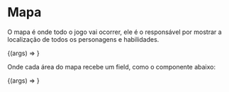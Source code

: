 
<Meta title='Components/Mapa' component={Map} />

# Mapa

O mapa é onde todo o jogo vai ocorrer, ele é o responsável por mostrar a localização de todos os personagens e habilidades.

<ArgsTable of={Map} />

<Canvas>
  <Story
    name='Map Component'
    args={{
      numberLines: 3,
      numberColumns: 3,
      widthSize: '400px',
      isStorybook: true,
      typeItens: [
        {
          posX: 1,
          posY: 1,
          sprite: 'characters/naruto.jpg',
        },
      ],
    }}
  >
    {(args) => <Map {...args} />}
  </Story>
</Canvas>

Onde cada área do mapa recebe um field, como o componente abaixo:

<Canvas>
  <Story
    name='MapField Component'
    args={{
      numberLines: 1,
      numberColumns: 1,
      widthSize: '50px',
      sprite: '',
    }}
  >
    {(args) => <MapField {...args} />}
  </Story>
</Canvas>
